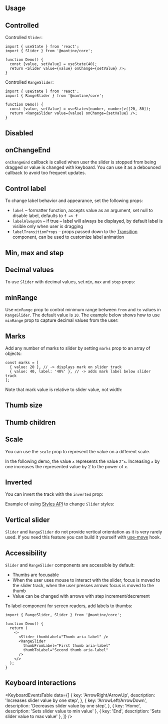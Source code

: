 

## Usage

<Demo data={SliderDemos.configurator} />

## Controlled

Controlled `Slider`:

```tsx
import { useState } from 'react';
import { Slider } from '@mantine/core';

function Demo() {
  const [value, setValue] = useState(40);
  return <Slider value={value} onChange={setValue} />;
}
```

Controlled `RangeSlider`:

```tsx
import { useState } from 'react';
import { RangeSlider } from '@mantine/core';

function Demo() {
  const [value, setValue] = useState<[number, number]>([20, 80]);
  return <RangeSlider value={value} onChange={setValue} />;
}
```

## Disabled

<Demo data={SliderDemos.disabled} />

## onChangeEnd

`onChangeEnd` callback is called when user the slider is stopped from being dragged or value is changed with keyboard.
You can use it as a debounced callback to avoid too frequent updates.

<Demo data={SliderDemos.changeEnd} />

## Control label

To change label behavior and appearance, set the following props:

- `label` – formatter function, accepts value as an argument, set null to disable label, defaults to `f => f`
- `labelAlwaysOn` – if true – label will always be displayed, by default label is visible only when user is dragging
- `labelTransitionProps` – props passed down to the [Transition](/core/transition) component, can be used to customize label animation

<Demo data={SliderDemos.label} />

## Min, max and step

<Demo data={SliderDemos.step} />

## Decimal values

To use `Slider` with decimal values, set `min`, `max` and `step` props:

<Demo data={SliderDemos.decimal} />

## minRange

Use `minRange` prop to control minimum range between `from` and `to` values
in `RangeSlider`. The default value is `10`. The example below shows how to
use `minRange` prop to capture decimal values from the user:

<Demo data={SliderDemos.decimalRange} />

## Marks

Add any number of marks to slider by setting `marks` prop to an array of objects:

```tsx
const marks = [
  { value: 20 }, // -> displays mark on slider track
  { value: 40, label: '40%' }, // -> adds mark label below slider track
];
```

Note that mark value is relative to slider value, not width:

<Demo data={SliderDemos.marks} />

## Thumb size

<Demo data={SliderDemos.thumbSize} />

## Thumb children

<Demo data={SliderDemos.thumbChildren} />

## Scale

You can use the `scale` prop to represent the value on a different scale.

In the following demo, the value `x` represents the value `2^x`. Increasing `x` by one increases the represented value by 2 to the power of `x`.

<Demo data={SliderDemos.scale} />

## Inverted

You can invert the track with the `inverted` prop:

<Demo data={SliderDemos.inverted} />

<StylesApiSelectors component="Slider" />

<Demo data={SliderDemos.stylesApi} />

Example of using [Styles API](/styles/styles-api/) to change `Slider` styles:

<Demo data={SliderDemos.customize} />

## Vertical slider

`Slider` and `RangeSlider` do not provide vertical orientation as it is very rarely used.
If you need this feature you can build it yourself with [use-move](/hooks/use-move/) hook.

## Accessibility

`Slider` and `RangeSlider` components are accessible by default:

- Thumbs are focusable
- When the user uses mouse to interact with the slider, focus is moved to the slider track, when the user presses arrows focus is moved to the thumb
- Value can be changed with arrows with step increment/decrement

To label component for screen readers, add labels to thumbs:

```tsx
import { RangeSlider, Slider } from '@mantine/core';

function Demo() {
  return (
    <>
      <Slider thumbLabel="Thumb aria-label" />
      <RangeSlider
        thumbFromLabel="First thumb aria-label"
        thumbToLabel="Second thumb aria-label"
      />
    </>
  );
}
```

## Keyboard interactions

<KeyboardEventsTable
  data={[
    {
      key: 'ArrowRight/ArrowUp',
      description: 'Increases slider value by one step',
    },
    {
      key: 'ArrowLeft/ArrowDown',
      description: 'Decreases slider value by one step',
    },
    { key: 'Home', description: 'Sets slider value to min value' },
    { key: 'End', description: 'Sets slider value to max value' },
  ]}
/>
